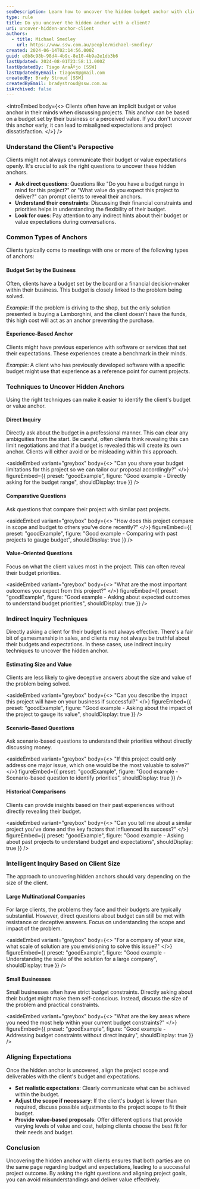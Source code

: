 ```yaml
---
seoDescription: Learn how to uncover the hidden budget anchor with clients to set realistic expectations and align project goals.
type: rule
title: Do you uncover the hidden anchor with a client?
uri: uncover-hidden-anchor-client
authors:
  - title: Michael Smedley
    url: https://www.ssw.com.au/people/michael-smedley/
created: 2024-06-14T02:14:56.000Z
guid: e8b8c98b-98d4-4b9c-8e10-4b9a2e1db3b6
lastUpdated: 2024-08-01T23:58:11.000Z
lastUpdatedBy: Tiago AraÃºjo [SSW]
lastUpdatedByEmail: tiagov8@gmail.com
createdBy: Brady Stroud [SSW]
createdByEmail: bradystroud@ssw.com.au
isArchived: false
---
```


<introEmbed
  body={<>
Clients often have an implicit budget or value anchor in their minds when discussing projects. This anchor can be based on a budget set by their business or a perceived value. If you don't uncover this anchor early, it can lead to misaligned expectations and project dissatisfaction.
  </>}
/>
### Understand the Client's Perspective

Clients might not always communicate their budget or value expectations openly. It's crucial to ask the right questions to uncover these hidden anchors.

* **Ask direct questions**: Questions like "Do you have a budget range in mind for this project?" or "What value do you expect this project to deliver?" can prompt clients to reveal their anchors.
* **Understand their constraints**: Discussing their financial constraints and priorities helps in understanding the flexibility of their budget.
* **Look for cues**: Pay attention to any indirect hints about their budget or value expectations during conversations.

### Common Types of Anchors

Clients typically come to meetings with one or more of the following types of anchors:

#### Budget Set by the Business

Often, clients have a budget set by the board or a financial decision-maker within their business. This budget is closely linked to the problem being solved.

*Example*: If the problem is driving to the shop, but the only solution presented is buying a Lamborghini, and the client doesn't have the funds, this high cost will act as an anchor preventing the purchase.

#### Experience-Based Anchor

Clients might have previous experience with software or services that set their expectations. These experiences create a benchmark in their minds.

*Example*: A client who has previously developed software with a specific budget might use that experience as a reference point for current projects.

### Techniques to Uncover Hidden Anchors

Using the right techniques can make it easier to identify the client's budget or value anchor.

#### Direct Inquiry

Directly ask about the budget in a professional manner. This can clear any ambiguities from the start.
Be careful, often clients think revealing this can limit negotiations and that if a budget is revealed this will create its own anchor. Clients will either avoid or be misleading within this approach.

<asideEmbed
  variant="greybox"
  body={<>
    "Can you share your budget limitations for this project so we can tailor our proposal accordingly?"
  </>}
  figureEmbed={{
    preset: "goodExample",
    figure: "Good example - Directly asking for the budget range",
    shouldDisplay: true
  }}
/>

#### Comparative Questions

Ask questions that compare their project with similar past projects.

<asideEmbed
  variant="greybox"
  body={<>
    "How does this project compare in scope and budget to others you've done recently?"
  </>}
  figureEmbed={{
    preset: "goodExample",
    figure: "Good example - Comparing with past projects to gauge budget",
    shouldDisplay: true
  }}
/>

#### Value-Oriented Questions

Focus on what the client values most in the project. This can often reveal their budget priorities.

<asideEmbed
  variant="greybox"
  body={<>
    "What are the most important outcomes you expect from this project?"
  </>}
  figureEmbed={{
    preset: "goodExample",
    figure: "Good example - Asking about expected outcomes to understand budget priorities",
    shouldDisplay: true
  }}
/>

### Indirect Inquiry Techniques

Directly asking a client for their budget is not always effective. There's a fair bit of gamesmanship in sales, and clients may not always be truthful about their budgets and expectations. In these cases, use indirect inquiry techniques to uncover the hidden anchor.

#### Estimating Size and Value

Clients are less likely to give deceptive answers about the size and value of the problem being solved.

<asideEmbed
  variant="greybox"
  body={<>
    "Can you describe the impact this project will have on your business if successful?"
  </>}
  figureEmbed={{
    preset: "goodExample",
    figure: "Good example - Asking about the impact of the project to gauge its value",
    shouldDisplay: true
  }}
/>

#### Scenario-Based Questions

Ask scenario-based questions to understand their priorities without directly discussing money.

<asideEmbed
  variant="greybox"
  body={<>
    "If this project could only address one major issue, which one would be the most valuable to solve?"
  </>}
  figureEmbed={{
    preset: "goodExample",
    figure: "Good example - Scenario-based question to identify priorities",
    shouldDisplay: true
  }}
/>

#### Historical Comparisons

Clients can provide insights based on their past experiences without directly revealing their budget.

<asideEmbed
  variant="greybox"
  body={<>
    "Can you tell me about a similar project you've done and the key factors that influenced its success?"
  </>}
  figureEmbed={{
    preset: "goodExample",
    figure: "Good example - Asking about past projects to understand budget and expectations",
    shouldDisplay: true
  }}
/>

### Intelligent Inquiry Based on Client Size

The approach to uncovering hidden anchors should vary depending on the size of the client.

#### Large Multinational Companies

For large clients, the problems they face and their budgets are typically substantial. However, direct questions about budget can still be met with resistance or deceptive answers. Focus on understanding the scope and impact of the problem.

<asideEmbed
  variant="greybox"
  body={<>
    "For a company of your size, what scale of solution are you envisioning to solve this issue?"
  </>}
  figureEmbed={{
    preset: "goodExample",
    figure: "Good example - Understanding the scale of the solution for a large company",
    shouldDisplay: true
  }}
/>

#### Small Businesses

Small businesses often have strict budget constraints. Directly asking about their budget might make them self-conscious. Instead, discuss the size of the problem and practical constraints.

<asideEmbed
  variant="greybox"
  body={<>
    "What are the key areas where you need the most help within your current budget constraints?"
  </>}
  figureEmbed={{
    preset: "goodExample",
    figure: "Good example - Addressing budget constraints without direct inquiry",
    shouldDisplay: true
  }}
/>

### Aligning Expectations

Once the hidden anchor is uncovered, align the project scope and deliverables with the client's budget and expectations.

* **Set realistic expectations**: Clearly communicate what can be achieved within the budget.
* **Adjust the scope if necessary**: If the client's budget is lower than required, discuss possible adjustments to the project scope to fit their budget.
* **Provide value-based proposals**: Offer different options that provide varying levels of value and cost, helping clients choose the best fit for their needs and budget.

### Conclusion

Uncovering the hidden anchor with clients ensures that both parties are on the same page regarding budget and expectations, leading to a successful project outcome. By asking the right questions and aligning project goals, you can avoid misunderstandings and deliver value effectively.
